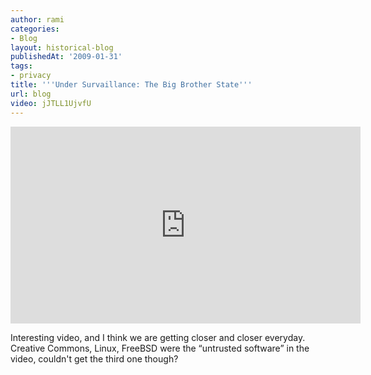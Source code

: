 ```yaml
---
author: rami
categories:
- Blog
layout: historical-blog
publishedAt: '2009-01-31'
tags:
- privacy
title: '''Under Survaillance: The Big Brother State'''
url: blog
video: jJTLL1UjvfU
---
```


<iframe width="560" height="315" src="https://www.youtube-nocookie.com/embed/jJTLL1UjvfU?rel=0" frameborder="0" allow="autoplay; encrypted-media" allowfullscreen></iframe>

Interesting video, and I think we are getting closer and closer everyday. Creative Commons, Linux, FreeBSD were the “untrusted software” in the video, couldn't get the third one though?